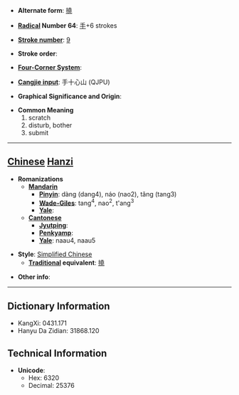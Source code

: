 * '''Alternate form''': [[撓]]

* '''[[Wiktionary:Chinese radical index| Radical]] Number 64''': [[Wiktionary:Chinese radical index 手|手]]+6 strokes

* '''[[Wiktionary:Chinese total strokes index|Stroke number]]''': [[Wiktionary:Chinese total strokes index 9|9]]

* '''Stroke order''': 

* '''[[Wiktionary:Chinese four corner index|Four-Corner System]]''': 

* '''[[Wiktionary:Chinese Cangjie index|Cangjie input]]''': 手十心山 (QJPU)

* '''Graphical Significance and Origin''': 

* '''Common Meaning'''
*#scratch
*# disturb, bother
*# submit


----

== [[Chinese]] [[Hanzi]] ==

* '''Romanizations'''
** '''[[Mandarin]]'''
*** '''[[Pinyin]]''': dàng (dang4), náo (nao2), tǎng (tang3)
*** '''[[Wade-Giles]]''': tang<sup>4</sup>, nao<sup>2</sup>, t'ang<sup>3</sup>
*** '''[[Yale]]''': 
** '''[[Cantonese]]'''
*** '''[[Jyutping]]''':
*** '''[[Penkyamp]]''': 
*** '''[[Yale]]''': naau4, naau5

* '''Style''': [[Simplified Chinese]] 
** '''[[Traditional Chinese|Traditional]] equivalent''': [[撓]]

* '''Other info''': 

----

== Dictionary Information ==

* KangXi: 0431.171
* Hanyu Da Zidian: 31868.120

== Technical Information ==

* '''Unicode''':
** Hex: 6320
** Decimal: 25376